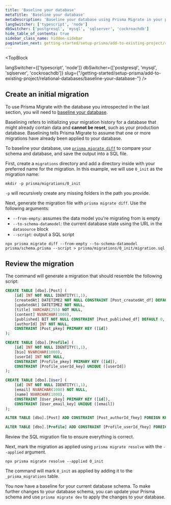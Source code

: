 ```yaml
---
title: 'Baseline your database'
metaTitle: 'Baseline your database'
metaDescription: 'Baseline your database using Prisma Migrate in your project'
langSwitcher: ['typescript', 'node']
dbSwitcher: ['postgresql', 'mysql', 'sqlserver', 'cockroachdb']
hide_table_of_contents: true
sidebar_class_name: hidden-sidebar
pagination_next: getting-started/setup-prisma/add-to-existing-project/relational-databases/install-prisma-client-node-sqlserver
---
```


<TopBlock
 
  langSwitcher={['typescript', 'node']}
  dbSwitcher={['postgresql', 'mysql', 'sqlserver', 'cockroachdb']}
  slug={"/getting-started/setup-prisma/add-to-existing-project/relational-databases/baseline-your-database-"}
 />


## Create an initial migration

To use Prisma Migrate with the database you introspected in the last section, you will need to [baseline your database](/orm/prisma-migrate/getting-started).

Baselining refers to initializing your migration history for a database that might already contain data and **cannot be reset**, such as your production database. Baselining tells Prisma Migrate to assume that one or more migrations have already been applied to your database.

To baseline your database, use [`prisma migrate diff`](/orm/reference/prisma-cli-reference#migrate-diff) to compare your schema and database, and save the output into a SQL file.

First, create a `migrations` directory and add a directory inside with your preferred name for the migration. In this example, we will use `0_init` as the migration name:

```terminal
mkdir -p prisma/migrations/0_init
```

<Admonition type="info">

`-p` will recursively create any missing folders in the path you provide.

</Admonition>

Next, generate the migration file with `prisma migrate diff`. Use the following arguments:

- `--from-empty`: assumes the data model you're migrating from is empty
- `--to-schema-datamodel`: the current database state using the URL in the `datasource` block
- `--script`: output a SQL script

```terminal wrap
npx prisma migrate diff --from-empty --to-schema-datamodel prisma/schema.prisma --script > prisma/migrations/0_init/migration.sql
```

## Review the migration

The command will generate a migration that should resemble the following script:

```sql file=prisma/migrations/0_init/migration.sql
CREATE TABLE [dbo].[Post] (
    [id] INT NOT NULL IDENTITY(1,1),
    [createdAt] DATETIME2 NOT NULL CONSTRAINT [Post_createdAt_df] DEFAULT CURRENT_TIMESTAMP,
    [updatedAt] DATETIME2 NOT NULL,
    [title] VARCHAR(255) NOT NULL,
    [content] NVARCHAR(1000),
    [published] BIT NOT NULL CONSTRAINT [Post_published_df] DEFAULT 0,
    [authorId] INT NOT NULL,
    CONSTRAINT [Post_pkey] PRIMARY KEY ([id])
);

CREATE TABLE [dbo].[Profile] (
    [id] INT NOT NULL IDENTITY(1,1),
    [bio] NVARCHAR(1000),
    [userId] INT NOT NULL,
    CONSTRAINT [Profile_pkey] PRIMARY KEY ([id]),
    CONSTRAINT [Profile_userId_key] UNIQUE ([userId])
);

CREATE TABLE [dbo].[User] (
    [id] INT NOT NULL IDENTITY(1,1),
    [email] NVARCHAR(1000) NOT NULL,
    [name] NVARCHAR(1000),
    CONSTRAINT [User_pkey] PRIMARY KEY ([id]),
    CONSTRAINT [User_email_key] UNIQUE ([email])
);

ALTER TABLE [dbo].[Post] ADD CONSTRAINT [Post_authorId_fkey] FOREIGN KEY ([authorId]) REFERENCES [dbo].[User]([id]) ON DELETE NO ACTION ON UPDATE CASCADE;

ALTER TABLE [dbo].[Profile] ADD CONSTRAINT [Profile_userId_fkey] FOREIGN KEY ([userId]) REFERENCES [dbo].[User]([id]) ON DELETE NO ACTION ON UPDATE CASCADE;
```

Review the SQL migration file to ensure everything is correct.

Next, mark the migration as applied using `prisma migrate resolve` with the `--applied` argument.

```terminal
npx prisma migrate resolve --applied 0_init
```

The command will mark `0_init` as applied by adding it to the `_prisma_migrations` table.

You now have a baseline for your current database schema. To make further changes to your database schema, you can update your Prisma schema and use `prisma migrate dev` to apply the changes to your database.
